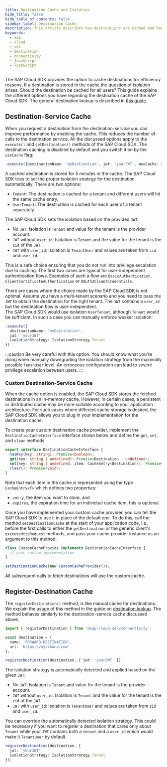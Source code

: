 ```yaml
---
title: Destination Cache and Isolation
hide_title: false
hide_table_of_contents: false
sidebar_label: Destination Cache
description: This article describes how destinations are cached and how the cache entries are isolated with respect to Tenant and User.
keywords:
  - sap
  - cloud
  - sdk
  - destination
  - connectivity
  - JavaScript
  - TypeScript
---
```


The SAP Cloud SDK provides the option to cache destinations for efficiency reasons.
If a destination is stored in the cache the question of isolation arises.
Should the destination be cached for all users?
This guide explains the different options you have regarding the destination cache of the SAP Cloud SDK.
The general destination lookup is described in [this guide](./destination.mdx).

## Destination-Service Cache

When you request a destination from the destination-service you can improve performance by enabling the cache.
This reduces the number of calls to the destination service.
All the discussed options apply to the `execute()` and `getDestination()` methods of the SAP Cloud SDK.
The destination caching is disabled by default and you switch it on by the `useCache` flag:

```ts
.execute({destinationName: 'myDestination', jwt: 'yourJWT', useCache: true})
```

A cached destination is stored for 5 minutes in the cache.
The SAP Cloud SDK tries to set the proper isolation strategy for the destination automatically.
There are two options:

- `Tenant`: The destination is cached for a tenant and different users will hit the same cache entry.
- `UserTenant`: The destination is cached for each user of a tenant separately.

The SAP Cloud SDK sets the isolation based on the provided `JWT`:

- No `JWT`: Isolation is `Tenant` and value for the tenant is the provider account.
- `JWT` without `user_id`: Isolation is `Tenant` and the value for the tenant is the `zid` of the `JWT`.
- `JWT` with `user_id`: Isolation is `TenantUser` and values are taken from `zid` and `user_id`.

This is a safe choice ensuring that you do not run into privilege escalation due to caching.
The first two cases are typical for user-independent authentication flows.
Examples of such a flow are `BasicAuthentication`, `ClientCertificateAuthentication` or `OAuth2ClientCredentials`.

There are cases where the choice made by the SAP Cloud SDK is not optimal.
Assume you have a multi-tenant scenario and you need to pass the `JWT` to obtain the destination for the right tenant.
The `JWT` contains a `user_id` but the destination flow is user<span class="x x-first x-last">-</span><!--vale off-->independent<!--vale on-->.  
The SAP Cloud SDK would use isolation `UserTenant`, although `Tenant` would be sufficient.
In such a case you can manually enforce weaker isolation:

```ts
.execute({
  destinationName: 'myDestination',
  jwt: 'yourJWT',
  isolationStrategy: IsolationStrategy.Tenant
})
```

:::caution
Be very careful with this option.
You should know what you're doing when manually downgrading the isolation strategy from the maximally possible `TenanUser` level.
An erroneous configuration can lead to severe privilege escalation between users.
:::

### Custom Destination-Service Cache

When the cache option is enabled, the SAP Cloud SDK stores the fetched destinations in an in-memory cache.
However, in certain cases, a persistent or distributed cache may be more suitable according to your application architecture.
For such cases where different cache storage is desired, the SAP Cloud SDK allows you to plug in your implementation for the destination cache.

To create your custom destination cache provider, implement the `DestinationCacheInterface` interface shown below and define the `get`, `set`, and `clear` methods.

```ts
export interface DestinationCacheInterface {
  hasKey(key: string): Promise<boolean>;
  get(key: string | undefined): Promise<Destination | undefined>;
  set(key: string | undefined, item: CacheEntry<Destination>): Promise<void>;
  clear(): Promise<void>;
}
```

Note that each item in the cache is represented using the type `CacheEntry<T>` which defines two properties:

- `entry`, the item you want to store, and
- `expires`, the expiration time for an individual cache item, this is optional.

Once you have implemented your custom cache provider, you can tell the SAP Cloud SDK to use it in place of the default one.
To do this, call the method `setDestinationCache` at the start of your application code, i.e., before the first calls to either the `getDestination` or the generic client's `executeHttpRequest` methods, and pass your cache provider instance as an argument to this method.

```ts
class CustomCacheProvide implements DestinationCacheInterface {
  // your custom implementation
}

setDestinationCache(new CustomCacheProvider());
```

All subsequent calls to fetch destinations will use the custom cache.

## Register-Destination Cache

The `registerDestination()` method, is like manual cache for destinations.
We explain the usage of this method in the guide on [destination lookup](./destination.mdx).
The method behaves similarly to the destination-service cache discussed above.

```ts
import { registerDestination } from '@sap-cloud-sdk/connectivity';

const destination = {
  name: 'FORWARD-DESTINATION',
  url: 'https://mys4hana.com'
};

registerDestination(destination, { jwt: 'yourJWT' });
```

The isolation strategy is automatically detected and applied based on the given `JWT`:

- No `JWT`: Isolation is `Tenant` and value for the tenant is the provider account.
- `JWT` without `user_id`: Isolation is `Tenant` and the value for the tenant is the `zid` of the `JWT`.
- `JWT` with `user_id`: Isolation is `TenantUser` and values are taken from `zid` and `user_id`.

You can override the automatically detected isolation strategy.
This could be necessary if you want to register a destination that cares only about `Tenant` while your `JWT` contains both a `tenant` and a `user_id` which would make it `TenantUser` by default.

```ts
registerDestination(destination, {
  jwt: 'yourJWT',
  isolationStrategy: IsolationStrategy.Tenant
});
```
